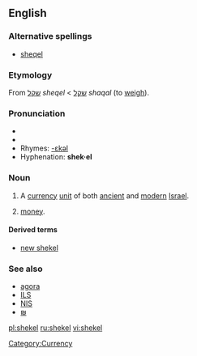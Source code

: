 ==English==
{{wikipedia}}
===Alternative spellings===
*[[sheqel]]

===Etymology===
From {{Hebr.}} [[שקל]] ''sheqel'' < [[שקל]] ''shaqal'' (to [[weigh]]).

===Pronunciation===
*{{IPA|/'ʃekəl/}}
*{{audio|en-us-shekel.ogg|Audio (US)}}
*Rhymes: [[Rhymes:English:-ɛkəl|-ɛkəl]]
*Hyphenation: '''shek·el'''

===Noun===
{{en-noun|pl='''[[shekels]]''' or '''[[shekalim]]'''}}

# A [[currency]] [[unit]] of both [[ancient]] and [[modern]] [[Israel]].
# {{cattag|US, informal}} [[money]].

====Derived terms====
*[[new shekel]]

===See also===
*[[agora]]
*[[ILS]]
*[[NIS]]
*[[₪]]

[[Category:Currency]]

[[pl:shekel]]
[[ru:shekel]]
[[vi:shekel]]